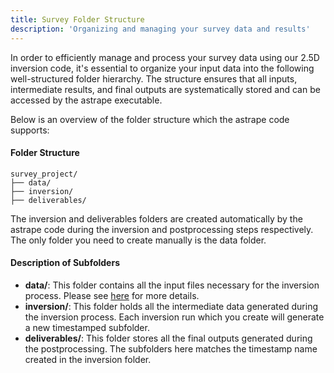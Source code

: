 ```yaml
---
title: Survey Folder Structure
description: 'Organizing and managing your survey data and results'
---
```


In order to efficiently manage and process your survey data using our 2.5D inversion code, it's essential to organize your input data into the following well-structured folder hierarchy. The structure ensures that all inputs, intermediate results, and final outputs are systematically stored and can be accessed by the astrape executable. 

Below is an overview of the folder structure which the astrape code supports:

#### Folder Structure

```
survey_project/
├── data/
├── inversion/
├── deliverables/
```

<Info>
The inversion and deliverables folders are created automatically by the astrape code during the inversion and postprocessing steps respectively. The only folder you need to create manually is the data folder.
</Info>

#### Description of Subfolders

- **data/**: This folder contains all the input files necessary for the inversion process. Please see [here](/common/data_subfolder) for more details.  
- **inversion/**: This folder holds all the intermediate data generated during the inversion process. Each inversion run which you create will generate a new timestamped subfolder. 
- **deliverables/**: This folder stores all the final outputs generated during the postprocessing. The subfolders here matches the timestamp name created in the inversion folder.